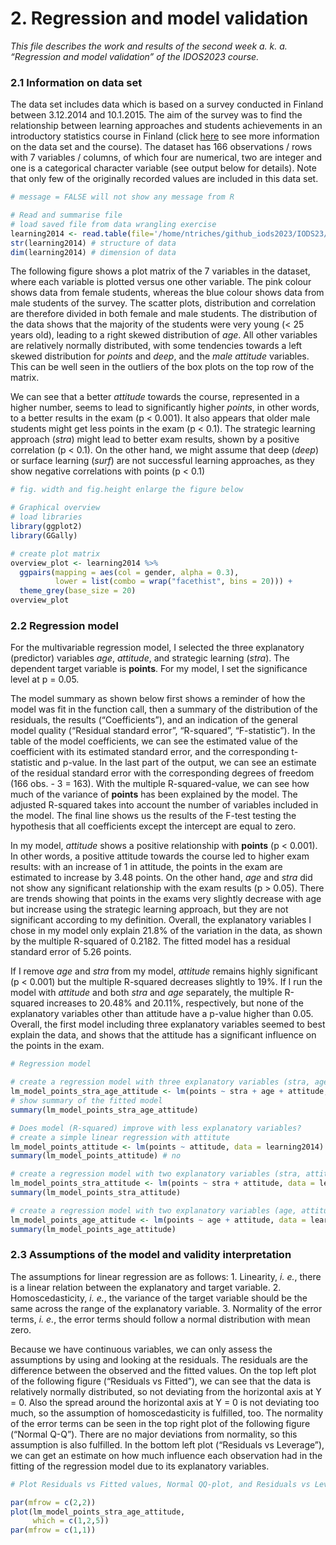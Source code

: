 # 2. Regression and model validation

*This file describes the work and results of the second week a. k. a. "Regression and model validation" of the IDOS2023 course.*

### 2.1 Information on data set

The data set includes data which is based on a survey conducted in Finland between 3.12.2014 and 10.1.2015. The aim of the survey was to find the relationship between learning approaches and students achievements in an introductory statistics course in Finland (click [here](https://www.slideshare.net/kimmovehkalahti/the-relationship-between-learning-approaches-and-students-achievements-in-an-introductory-statistics-course-in-finland) to see more information on the data set and the course). The dataset has 166 observations / rows with 7 variables / columns, of which four are numerical, two are integer and one is a categorical character variable (see output below for details). Note that only few of the originally recorded values are included in this data set.

```r
# message = FALSE will not show any message from R

# Read and summarise file 
# load saved file from data wrangling exercise 
learning2014 <- read.table(file='/home/ntriches/github_iods2023/IODS23/data/learning2014.csv', header=TRUE, sep = ",")
str(learning2014) # structure of data
dim(learning2014) # dimension of data

```

The following figure shows a plot matrix of the 7 variables in the dataset, where each variable is plotted versus one other variable. The pink colour shows data from female students, whereas the blue colour shows data from male students of the survey. The scatter plots, distribution and correlation are therefore divided in both female and male students. The distribution of the data shows that the majority of the students were very young (< 25 years old), leading to a right skewed distribution of *age*. All other variables are relatively normally distributed, with some tendencies towards a left skewed distribution for *points* and *deep*, and the *male attitude* variables. This can be well seen in the outliers of the box plots on the top row of the matrix.

We can see that a better *attitude* towards the course, represented in a higher number, seems to lead to significantly higher *points*, in other words, to a better results in the exam (p < 0.001). It also appears that older male students might get less points in the exam (p < 0.1). The strategic learning approach (*stra*) might lead to better exam results, shown by a positive correlation (p < 0.1). On the other hand, we might assume that deep (*deep*) or surface learning (*surf*) are not successful learning approaches, as they show negative correlations with points (p < 0.1)


```r
# fig. width and fig.height enlarge the figure below

# Graphical overview 
# load libraries 
library(ggplot2)
library(GGally)

# create plot matrix 
overview_plot <- learning2014 %>%
  ggpairs(mapping = aes(col = gender, alpha = 0.3),
          lower = list(combo = wrap("facethist", bins = 20))) +
  theme_grey(base_size = 20)
overview_plot

```



### 2.2 Regression model 

For the multivariable regression model, I selected the three explanatory (predictor) variables *age*, *attitude*, and strategic learning (*stra*). The dependent target variable is **points**. For my model, I set the significance level at p = 0.05. 

The model summary as shown below first shows a reminder of how the model was fit in the function call, then a summary of the distribution of the residuals, the results ("Coefficients"), and an indication of the general model quality ("Residual standard error", "R-squared", "F-statistic"). In the table of the model coefficients, we can see the estimated value of the coefficient with its estimated standard error, and the corresponding t-statistic and p-value. In the last part of the output, we can see an estimate of the residual standard error with the corresponding degrees of freedom (166 obs. - 3 = 163). With the multiple R-squared-value, we can see how much of the variance of **points** has been explained by the model. The adjusted R-squared takes into account the number of variables included in the model. The final line shows us the results of the F-test testing the hypothesis that all coefficients except the intercept are equal to zero. 

In my model, *attitude* shows a positive relationship with **points** (p < 0.001). In other words, a positive attitude towards the course led to higher exam results: with an increase of 1 in attitude, the points in the exam are estimated to increase by 3.48 points. On the other hand, *age* and *stra* did not show any significant relationship with the exam results (p > 0.05). There are trends showing that points in the exams very slightly decrease with age but increase using the strategic learning approach, but they are not significant according to my definition. Overall, the explanatory variables I chose in my model only explain 21.8% of the variation in the data, as shown by the multiple R-squared of 0.2182. The fitted model has a residual standard error of 5.26 points. 

If I remove *age* and *stra* from my model, *attitude* remains highly significant (p < 0.001) but the multiple R-squared decreases slightly to 19%. If I run the model with *attitude* and both *stra* and *age* separately, the multiple R-squared increases to 20.48% and 20.11%, respectively, but none of the explanatory variables other than attitude have a p-value higher than 0.05. Overall, the first model including three explanatory variables seemed to best explain the data, and shows that the attitude has a significant influence on the points in the exam. 


```r
# Regression model 

# create a regression model with three explanatory variables (stra, age, attitude)
lm_model_points_stra_age_attitude <- lm(points ~ stra + age + attitude, data = learning2014)
# show summary of the fitted model 
summary(lm_model_points_stra_age_attitude)

# Does model (R-squared) improve with less explanatory variables? 
# create a simple linear regression with attitute 
lm_model_points_attitude <- lm(points ~ attitude, data = learning2014)
summary(lm_model_points_attitude) # no

# create a regression model with two explanatory variables (stra, attitude)
lm_model_points_stra_attitude <- lm(points ~ stra + attitude, data = learning2014)
summary(lm_model_points_stra_attitude)

# create a regression model with two explanatory variables (age, attitude)
lm_model_points_age_attitude <- lm(points ~ age + attitude, data = learning2014)
summary(lm_model_points_age_attitude)

```


### 2.3 Assumptions of the model and validity interpretation 

The assumptions for linear regression are as follows:
1. Linearity, *i. e.*, there is a linear relation between the explanatory and target variable.
2. Homoscedasticity, *i. e.*, the variance of the target variable should be the same across the range of the explanatory variable.
3. Normality of the error terms, *i. e.*, the error terms should follow a normal distribution with mean zero. 

Because we have continuous variables, we can only assess the assumptions by using and looking at the residuals. The residuals are the difference between the observed and the fitted values. On the top left plot of the following figure ("Residuals vs Fitted"), we can see that the data is relatively normally distributed, so not deviating from the horizontal axis at Y = 0. Also the spread around the horizontal axis at Y = 0 is not deviating too much, so the assumption of homoscedasticity is fulfilled, too. The normality of the error terms can be seen in the top right plot of the following figure ("Normal Q-Q"). There are no major deviations from normality, so this assumption is also fulfilled. In the bottom left plot ("Residuals vs Leverage"), we can get an estimate on how much influence each observation had in the fitting of the regression model due to its explanatory variables. 

```r
# Plot Residuals vs Fitted values, Normal QQ-plot, and Residuals vs Leverage 

par(mfrow = c(2,2))
plot(lm_model_points_stra_age_attitude,
     which = c(1,2,5))
par(mfrow = c(1,1))
```
